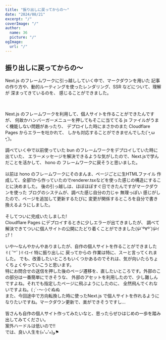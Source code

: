 ```yaml
---
title: "振り出しに戻ってからの〜"
date: "2024/08/21"
excerpt: "/"
coverImage: "/"
author:
  name: 36
  picture: "/"
ogImage:
  url: "/"
---
```


## 振り出しに<span>戻ってからの〜</span>

Next.js のフレームワークに引っ越ししていく中で、マークダウンを用いた
記事の作り方や、動的ルーティングを使ったレンダリング、SSR などについて、<span>理解が 深まってきている</span>のを、
感じることができました。

<br />
<br />
Next.js のフレームワークを利用して、個人サイトを作ることができたんですが、
何故かハンバーガーメニューを押してもそこに当ててる js
ファイルがうまく機能しない問題があったり、 デプロイした時にまさかのまた
Cloudflare Pages からエラーを吐かれて、 しかも対応することができませんでした(´•̥
ω •̥`)。
<br />
<br />
調べていく中で以前使っていた bun のフレームワークをデプロイしていた時に出ていた、
エラーメッセージを解決できるような気がしたので、Next.jsで学んだことを活かして、 hono
の フレームワークに戻そうと思いました。
<br />
<br />
以前は hono のフレームワークにそのまんま、ページごとに生HTMLファイル
作成して、全部1から作っていたのでrenderer.tsxなどを使った感じの構造にすることに決めました。
後の引っ越しは、ほぼほぼすぐ日できたんですがマークダウンを使った
ブログのシステムが、調べた感じ自分の力じゃ
<span>無理っぽい</span>
感じがしたので、ページを追加して更新するたびに
変更が関係するところを自分で書き換えるようにしました。
<br />
<br />
そして<span>ついに完成いたしました!</span> <br />
Cloudflare Pages にデプロイするときに少しエラーが出てきましたが、 調べて解決できてついに個人サイトの公開にたどり着くことができました(屮`º∀º´)屮ｲｪｱ！
<br />
<br />
いや〜なんやかんやありましたが、自作の個人サイトを作ることができました
<span>✌︎</span>( ˘꒳˘ )<span>✌︎</span>ｲｴｰｲ 特に振り出しに
<span>戻ってからの</span>
作業は特に、スーと言ってくれました。 でも、改善したいところもいくつかあるのでそれは、気が向いたらちょくちょくやっていこうと思います。
<br />
特にお問合せの送信を押した後のページ遷移を、直したいところです。外部のこの部分は一番簡単にできそうな、
外部のアセットを利用したので、少し難しんですよね。それでも指定したページに飛ぶようにしたのに、
全然飛んでくれないですよね。( ;`･～･)ぐぬぬ
<br />
また、今回途中で方向転換した時に使った<span>Next.js</span>
で個人サイトを作れるようになりたいですね。マークダウン更新で、楽ができそうですし…
<br />
<br />
皆さんも自作の個人サイト作ってみたいなと、思ったらぜひはじめの一歩を踏み出してみてください。
<br />
<span>案外ハードルは低いので!!</span>
<br />
では、良い人生を(๑'ᴗ'๑)و⚑
